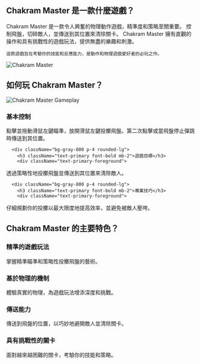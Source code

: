 ## Chakram Master 是一款什麼遊戲？
<div className="flex flex-col md:flex-row items-center gap-8">
  <div className="w-full md:w-1/2 text-xl">
Chakram Master 是一款令人興奮的物理動作遊戲，精準度和策略至關重要。 控制飛盤，切碎敵人，並傳送到其位置來清除關卡。 Chakram Master  擁有直觀的操作和具有挑戰性的遊戲玩法，提供無盡的樂趣和刺激。

    這款遊戲旨在考驗你的技能和反應能力，是動作和物理遊戲愛好者的必玩之作。
</div>
  <div className="w-full md:w-1/2 flex justify-center items-center">
<img 
      src="https://public-image.fafafa.ai/games/2025-02-15/images/1739623661751-z04q6n.com/knife-io_16x9/20250211105952/knife-io_16x9-cover" 
      alt="Chakram Master" 
      className="w-4/5 h-auto"
    />
</div>
</div>

## 如何玩 Chakram Master？

<div className="flex flex-col md:flex-row items-center gap-8">
  <div className="w-full md:w-1/2">
<img 
      src="https://public-image.fafafa.ai/games/2025-02-15/images/1739623661751-z04q6n.com/knife-io_16x9/20250211105952/knife-io_16x9-cover" 
      alt="Chakram Master Gameplay" 
      className="w-4/5 h-auto mx-auto"
    />
</div>
  <div className="w-full md:w-1/2">
    <div className="grid grid-cols-1 gap-4 mt-0">
      <div className="bg-gray-800 p-4 rounded-lg">
        <h3 className="text-primary font-bold mb-2">基本控制</h3>
        <div className="text-primary-foreground">
點擊並拖動滑鼠左鍵瞄準，放開滑鼠左鍵投擲飛盤。第二次點擊或當飛盤停止彈跳時傳送到其位置。
</div>
      </div>

      <div className="bg-gray-800 p-4 rounded-lg">
        <h3 className="text-primary font-bold mb-2">遊戲目標</h3>
        <div className="text-primary-foreground">
透過策略性地投擲飛盤並傳送到其位置來清除敵人。
</div>
      </div>

      <div className="bg-gray-800 p-4 rounded-lg">
        <h3 className="text-primary font-bold mb-2">專業技巧</h3>
        <div className="text-primary-foreground">
仔細規劃你的投擲以最大限度地提高效率，並避免被敵人壓垮。
</div>
      </div>
    </div>
  </div>
</div>

## Chakram Master 的主要特色？

<div className="grid grid-cols-1 md:grid-cols-2 gap-4">
  <div className="bg-gray-800 p-4 rounded-lg">
    <h3 className="text-primary font-bold mb-2">精準的遊戲玩法</h3>
    <div className="text-primary-foreground">
掌握精準瞄準和策略性投擲飛盤的藝術。
</div>
  </div>

  <div className="bg-gray-800 p-4 rounded-lg">
    <h3 className="text-primary font-bold mb-2">基於物理的機制</h3>
    <div className="text-primary-foreground">
體驗真實的物理，為遊戲玩法增添深度和挑戰。
</div>
  </div>

  <div className="bg-gray-800 p-4 rounded-lg">
    <h3 className="text-primary font-bold mb-2">傳送能力</h3>
    <div className="text-primary-foreground">
傳送到飛盤的位置，以巧妙地避開敵人並清除關卡。
</div>
  </div>

  <div className="bg-gray-800 p-4 rounded-lg">
    <h3 className="text-primary font-bold mb-2">具有挑戰性的關卡</h3>
    <div className="text-primary-foreground">
面對越來越困難的關卡，考驗你的技能和策略。
</div>
  </div>
</div>